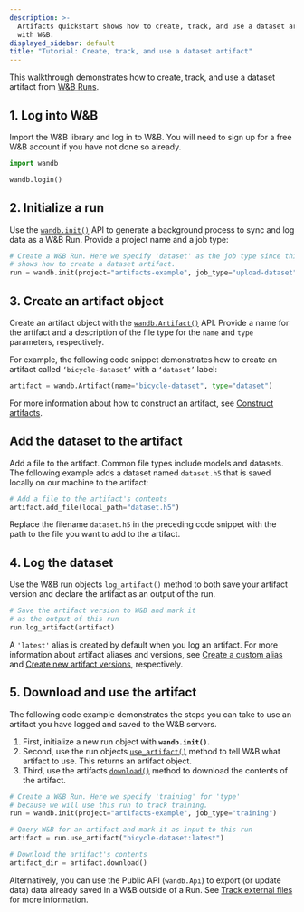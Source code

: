 ```yaml
---
description: >-
  Artifacts quickstart shows how to create, track, and use a dataset artifact
  with W&B.
displayed_sidebar: default
title: "Tutorial: Create, track, and use a dataset artifact"
---
```

This walkthrough demonstrates how to create, track, and use a dataset artifact from [W&B Runs](/guides/models/track/runs/).

## 1. Log into W&B

Import the W&B library and log in to W&B. You will need to sign up for a free W&B account if you have not done so already.

```python
import wandb

wandb.login()
```

## 2. Initialize a run

Use the [`wandb.init()`](/ref/python/sdk/functions/init) API to generate a background process to sync and log data as a W&B Run. Provide a project name and a job type:

```python
# Create a W&B Run. Here we specify 'dataset' as the job type since this example
# shows how to create a dataset artifact.
run = wandb.init(project="artifacts-example", job_type="upload-dataset")
```

## 3. Create an artifact object

Create an artifact object with the [`wandb.Artifact()`](/ref/python/sdk/classes/artifact) API. Provide a name for the artifact and a description of the file type for the `name` and `type` parameters, respectively.

For example, the following code snippet demonstrates how to create an artifact called `‘bicycle-dataset’` with a `‘dataset’` label:

```python
artifact = wandb.Artifact(name="bicycle-dataset", type="dataset")
```

For more information about how to construct an artifact, see [Construct artifacts](./construct-an-artifact).

## Add the dataset to the artifact

Add a file to the artifact. Common file types include models and datasets. The following example adds a dataset named `dataset.h5` that is saved locally on our machine to the artifact:

```python
# Add a file to the artifact's contents
artifact.add_file(local_path="dataset.h5")
```

Replace the filename `dataset.h5` in the preceding code snippet with the path to the file you want to add to the artifact.

## 4. Log the dataset

Use the W&B run objects `log_artifact()` method to both save your artifact version and declare the artifact as an output of the run.

```python
# Save the artifact version to W&B and mark it
# as the output of this run
run.log_artifact(artifact)
```

A `'latest'` alias is created by default when you log an artifact. For more information about artifact aliases and versions, see [Create a custom alias](./create-a-custom-alias) and [Create new artifact versions](./create-a-new-artifact-version), respectively.

## 5. Download and use the artifact

The following code example demonstrates the steps you can take to use an artifact you have logged and saved to the W&B servers.

1. First, initialize a new run object with **`wandb.init()`.**
2. Second, use the run objects [`use_artifact()`](/ref/python/sdk/classes/run#use_artifact) method to tell W&B what artifact to use. This returns an artifact object.
3. Third, use the artifacts [`download()`](/ref/python/sdk/classes/artifact#download) method to download the contents of the artifact.

```python
# Create a W&B Run. Here we specify 'training' for 'type'
# because we will use this run to track training.
run = wandb.init(project="artifacts-example", job_type="training")

# Query W&B for an artifact and mark it as input to this run
artifact = run.use_artifact("bicycle-dataset:latest")

# Download the artifact's contents
artifact_dir = artifact.download()
```

Alternatively, you can use the Public API (`wandb.Api`) to export (or update data) data already saved in a W&B outside of a Run. See [Track external files](./track-external-files) for more information.

